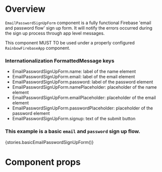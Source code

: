 
<Meta title="Modules|Auth/Components" component={EmailPasswordSignUpForm} />

# Overview

`EmailPasswordSignUpForm` component is a fully functional Firebase 'email and password flow' sign up form.
It will notify the errors occurred during the sign up process through app level messages.

This component MUST TO be used under a properly configured `RainbowFirebaseApp` component.

### Internationalization FormattedMessage keys

-   EmailPasswordSignUpForm.name: label of the name element
-   EmailPasswordSignUpForm.email: label of the email element
-   EmailPasswordSignUpForm.password: label of the password element
-   EmailPasswordSignUpForm.namePlaceholder: placeholder of the name element
-   EmailPasswordSignUpForm.emailPlaceholder: placeholder of the email element
-   EmailPasswordSignUpForm.passwordPlaceholder: placeholder of the password element
-   EmailPasswordSignUpForm.signup: text of the submit button

### This example is a basic `email` and `password` sign up flow.

<Preview>
    <Story name="EmailPasswordSignUpForm">{stories.basicEmailPasswordSignUpForm()}</Story>
</Preview>

# Component props

<Props of={EmailPasswordSignUpForm} />
